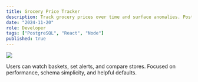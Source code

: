 ```yaml
---
title: Grocery Price Tracker
description: Track grocery prices over time and surface anomalies. PostgreSQL backend + React/Node app with clean, query-first UI.
date: "2024-11-20"
role: Developer
tags: ["PostgreSQL", "React", "Node"]
published: true
---
```


![](/ProjectPngs/grocery-price-tracker.png)

Users can watch baskets, set alerts, and compare stores. Focused on performance, schema simplicity, and helpful defaults.
